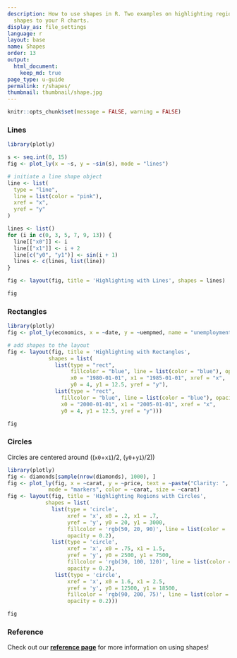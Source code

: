 ```yaml
---
description: How to use shapes in R. Two examples on highlighting regions by adding
  shapes to your R charts.
display_as: file_settings
language: r
layout: base
name: Shapes
order: 13
output:
  html_document:
    keep_md: true
page_type: u-guide
permalink: r/shapes/
thumbnail: thumbnail/shape.jpg
---
```


```r
knitr::opts_chunk$set(message = FALSE, warning = FALSE)
```
### Lines

```r
library(plotly)

s <- seq.int(0, 15)
fig <- plot_ly(x = ~s, y = ~sin(s), mode = "lines")

# initiate a line shape object
line <- list(
  type = "line",
  line = list(color = "pink"),
  xref = "x",
  yref = "y"
)

lines <- list()
for (i in c(0, 3, 5, 7, 9, 13)) {
  line[["x0"]] <- i
  line[["x1"]] <- i + 2
  line[c("y0", "y1")] <- sin(i + 1)
  lines <- c(lines, list(line))
}

fig <- layout(fig, title = 'Highlighting with Lines', shapes = lines)

fig
```

### Rectangles
```r
library(plotly)
fig <- plot_ly(economics, x = ~date, y = ~uempmed, name = "unemployment")

# add shapes to the layout
fig <- layout(fig, title = 'Highlighting with Rectangles',
             shapes = list(
               list(type = "rect",
                    fillcolor = "blue", line = list(color = "blue"), opacity = 0.3,
                    x0 = "1980-01-01", x1 = "1985-01-01", xref = "x",
                    y0 = 4, y1 = 12.5, yref = "y"),
               list(type = "rect",
                 fillcolor = "blue", line = list(color = "blue"), opacity = 0.2,
                 x0 = "2000-01-01", x1 = "2005-01-01", xref = "x",
                 y0 = 4, y1 = 12.5, yref = "y")))

fig
```

### Circles

Circles are centered around  ((`x0`+`x1`)/2, (`y0`+`y1`)/2))

```r
library(plotly)
fig <- diamonds[sample(nrow(diamonds), 1000), ]
fig <- plot_ly(fig, x = ~carat, y = ~price, text = ~paste("Clarity: ", clarity),
             mode = "markers", color = ~carat, size = ~carat)
fig <- layout(fig, title = 'Highlighting Regions with Circles',
            shapes = list(
              list(type = 'circle',
                   xref = 'x', x0 = .2, x1 = .7,
                   yref = 'y', y0 = 20, y1 = 3000,
                   fillcolor = 'rgb(50, 20, 90)', line = list(color = 'rgb(50, 20, 90)'),
                   opacity = 0.2),
              list(type = 'circle',
                   xref = 'x', x0 = .75, x1 = 1.5,
                   yref = 'y', y0 = 2500, y1 = 7500,
                   fillcolor = 'rgb(30, 100, 120)', line = list(color = 'rgb(30, 100, 120)'),
                   opacity = 0.2),
               list(type = 'circle',
                   xref = 'x', x0 = 1.6, x1 = 2.5,
                   yref = 'y', y0 = 12500, y1 = 18500,
                   fillcolor = 'rgb(90, 200, 75)', line = list(color = 'rgb(90, 200, 75)'),
                   opacity = 0.2)))

fig
```

### Reference
Check out our <b>[reference page](https://plot.ly/r/reference/#layout-shapes)</b> for more information on using shapes!